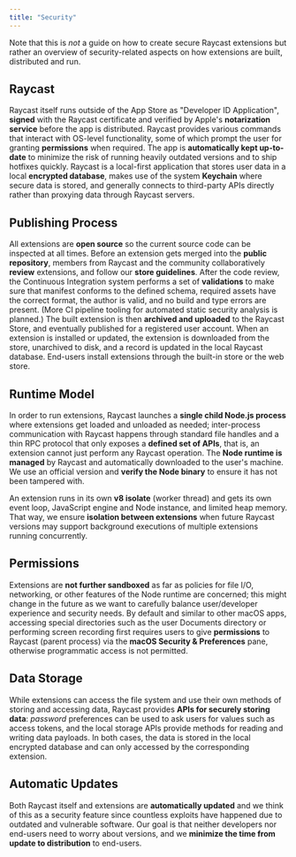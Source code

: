 ```yaml
---
title: "Security"
---
```


Note that this is _not_ a guide on how to create secure Raycast extensions but rather an overview of security-related aspects on how extensions are built, distributed and run.

## Raycast

Raycast itself runs outside of the App Store as "Developer ID Application", **signed** with the Raycast certificate and verified by Apple's **notarization service** before the app is distributed. Raycast provides various commands that interact with OS-level functionality, some of which prompt the user for granting **permissions** when required. The app is **automatically kept up-to-date** to minimize the risk of running heavily outdated versions and to ship hotfixes quickly. Raycast is a local-first application that stores user data in a local **encrypted database**, makes use of the system **Keychain** where secure data is stored, and generally connects to third-party APIs directly rather than proxying data through Raycast servers.

## Publishing Process

All extensions are **open source** so the current source code can be inspected at all times. Before an extension gets merged into the **public repository**, members from Raycast and the community collaboratively **review** extensions, and follow our **store guidelines**. After the code review, the Continuous Integration system performs a set of **validations** to make sure that manifest conforms to the defined schema, required assets have the correct format, the author is valid, and no build and type errors are present. (More CI pipeline tooling for automated static security analysis is planned.) The built extension is then **archived and uploaded** to the Raycast Store, and eventually published for a registered user account. When an extension is installed or updated, the extension is downloaded from the store, unarchived to disk, and a record is updated in the local Raycast database. End-users install extensions through the built-in store or the web store.

## Runtime Model

In order to run extensions, Raycast launches a **single child Node.js process** where extensions get loaded and unloaded as needed; inter-process communication with Raycast happens through standard file handles and a thin RPC protocol that only exposes a **defined set of APIs**, that is, an extension cannot just perform any Raycast operation. The **Node runtime is managed** by Raycast and automatically downloaded to the user's machine. We use an official version and **verify the Node binary** to ensure it has not been tampered with.

An extension runs in its own **v8 isolate** (worker thread) and gets its own event loop, JavaScript engine and Node instance, and limited heap memory. That way, we ensure **isolation between extensions** when future Raycast versions may support background executions of multiple extensions running concurrently.

## Permissions

Extensions are **not further sandboxed** as far as policies for file I/O, networking, or other features of the Node runtime are concerned; this might change in the future as we want to carefully balance user/developer experience and security needs. By default and similar to other macOS apps, accessing special directories such as the user Documents directory or performing screen recording first requires users to give **permissions** to Raycast (parent process) via the **macOS Security & Preferences** pane, otherwise programmatic access is not permitted.

## Data Storage

While extensions can access the file system and use their own methods of storing and accessing data, Raycast provides **APIs for securely storing data**: _password_ preferences can be used to ask users for values such as access tokens, and the local storage APIs provide methods for reading and writing data payloads. In both cases, the data is stored in the local encrypted database and can only accessed by the corresponding extension.

## Automatic Updates

Both Raycast itself and extensions are **automatically updated** and we think of this as a security feature since countless exploits have happened due to outdated and vulnerable software. Our goal is that neither developers nor end-users need to worry about versions, and we **minimize the time from update to distribution** to end-users.